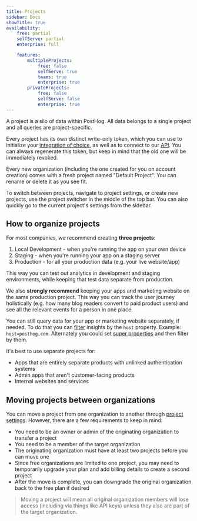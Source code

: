 ```yaml
---
title: Projects
sidebar: Docs
showTitle: true
availability:
    free: partial
    selfServe: partial
    enterprise: full

    features:
        multipleProjects:
            free: false
            selfServe: true
            teams: true
            enterprise: true
        privateProjects:
            free: false
            selfServe: false
            enterprise: true
---
```


A project is a silo of data within PostHog. All data belongs to a single project and all queries are project-specific.

Every project has its own distinct write-only token, which you can use to initialize your [integration of choice](/docs/integrate), as well as to connect to our [API](/docs/api). You can always regenerate this token, but keep in mind that the old one will be immediately revoked.

Every new organization (including the one created for you on account creation) comes with a fresh project named "Default Project". You can rename or delete it as you see fit.

To switch between projects, navigate to project settings, or create new projects, use the project switcher in the middle of the top bar. You can also quickly go to the current project's settings from the sidebar.

## How to organize projects

For most companies, we recommend creating **three projects**:
1. Local Development - when you're running the app on your own device
2. Staging - when you're running your app on a staging server
3. Production - for all your production data (e.g. your live website/app)

This way you can test out analytics in development and staging environments, while keeping that test data separate from production.

We also **strongly recommend** keeping your apps and marketing website on the same production project. This way you can track the user journey holistically (e.g. how many blog readers convert to paid product users) and see all the relevant events for a person in one place.

You can still query data for your app or marketing website separately, if needed. To do that you can [filter](/docs/product-analytics/trends/filters) insights by the `host` property. Example: `host=posthog.com`. Alternately you could set [super properties](/docs/libraries/js/features#super-properties) and then filter by them.

It's best to use separate projects for:
- Apps that are entirely separate products with unlinked authentication systems
- Admin apps that aren't customer-facing products
- Internal websites and services

## Moving projects between organizations

You can move a project from one organization to another through [project settings](https://app.posthog.com/settings/project#project-move). However, there are a few requirements to keep in mind:

- You need to be an owner or admin of the originating organization to transfer a project
- You need to be a member of the target organization
- The originating organization must have at least two projects before you can move one
- Since free organizations are limited to one project, you may need to temporarily upgrade your plan and add billing details to create a second project
- After the move is complete, you can downgrade the original organization back to the free plan if desired

> Moving a project will mean all original organization members will lose access (including via things like API keys) unless they also are part of the target organization.
